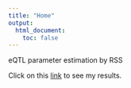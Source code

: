 ```yaml
---
title: "Home"
output:
  html_document:
    toc: false
---
```


eQTL parameter estimation by RSS

Click on this [link](results.html) to see my results.
